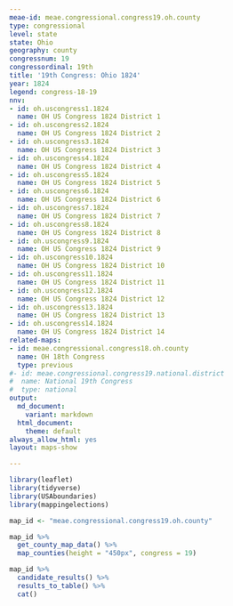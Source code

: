 ```yaml
---
meae-id: meae.congressional.congress19.oh.county
type: congressional
level: state
state: Ohio
geography: county
congressnum: 19
congressordinal: 19th
title: '19th Congress: Ohio 1824'
year: 1824
legend: congress-18-19
nnv:
- id: oh.uscongress1.1824
  name: OH US Congress 1824 District 1
- id: oh.uscongress2.1824
  name: OH US Congress 1824 District 2
- id: oh.uscongress3.1824
  name: OH US Congress 1824 District 3
- id: oh.uscongress4.1824
  name: OH US Congress 1824 District 4
- id: oh.uscongress5.1824
  name: OH US Congress 1824 District 5
- id: oh.uscongress6.1824
  name: OH US Congress 1824 District 6
- id: oh.uscongress7.1824
  name: OH US Congress 1824 District 7
- id: oh.uscongress8.1824
  name: OH US Congress 1824 District 8
- id: oh.uscongress9.1824
  name: OH US Congress 1824 District 9
- id: oh.uscongress10.1824
  name: OH US Congress 1824 District 10
- id: oh.uscongress11.1824
  name: OH US Congress 1824 District 11
- id: oh.uscongress12.1824
  name: OH US Congress 1824 District 12
- id: oh.uscongress13.1824
  name: OH US Congress 1824 District 13
- id: oh.uscongress14.1824
  name: OH US Congress 1824 District 14
related-maps:
- id: meae.congressional.congress18.oh.county
  name: OH 18th Congress
  type: previous
#- id: meae.congressional.congress19.national.district
#  name: National 19th Congress
#  type: national
output:
  md_document:
    variant: markdown
  html_document:
    theme: default
always_allow_html: yes
layout: maps-show

---
```


```r
library(leaflet)
library(tidyverse)
library(USAboundaries)
library(mappingelections)

map_id <- "meae.congressional.congress19.oh.county"
```

<div class="map">

```r
map_id %>%
  get_county_map_data() %>% 
  map_counties(height = "450px", congress = 19)
```

</div>

<div class="results-table">

```r
map_id %>%
  candidate_results() %>%
  results_to_table() %>%
  cat()
```

</div>

